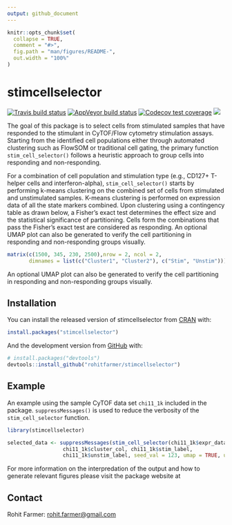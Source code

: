 ```yaml
---
output: github_document
---
```


<!-- README.md is generated from README.Rmd. Please edit that file -->

```r
knitr::opts_chunk$set(
  collapse = TRUE,
  comment = "#>",
  fig.path = "man/figures/README-",
  out.width = "100%"
)
```
# stimcellselector

<!-- badges: start -->
[![Travis build status](https://travis-ci.com/rohitfarmer/stimcellselector.svg?token=qfD7QGsvB4b3CHB1xKYE&branch=master)](https://travis-ci.com/rohitfarmer/stimcellselector)
[![AppVeyor build status](https://ci.appveyor.com/api/projects/status/github/rohitfarmer/stimcellselector?branch=master&svg=true)](https://ci.appveyor.com/project/rohitfarmer/stimcellselector)
[![Codecov test coverage](https://codecov.io/gh/rohitfarmer/stimcellselector/branch/master/graph/badge.svg)](https://codecov.io/gh/rohitfarmer/stimcellselector?branch=master)
[![](https://img.shields.io/github/languages/code-size/rohitfarmer/stimcellselector.svg)](https://github.com/rohitfarmer/stimcellselector)
<!-- badges: end -->

The goal of this package is to select cells from stimulated samples that have responded to the stimulant in CyTOF/Flow cytometry stimulation assays. Starting from the identified cell populations either through automated clustering such as FlowSOM or traditional cell gating, the primary function `stim_cell_selector()` follows a heuristic approach to group cells into responding and non-responding. 

For a combination of cell population and stimulation type (e.g., CD127+ T-helper cells and interferon-alpha), `stim_cell_selector()` starts by performing k-means clustering on the combined set of cells from stimulated and unstimulated samples. K-means clustering is performed on expression data of all the state markers combined. Upon clustering using a contingency table as drawn below, a Fisher's exact test determines the effect size and the statistical significance of partitioning. Cells form the combinations that pass the Fisher's exact test are considered as responding. An optional UMAP plot can also be generated to verify the cell partitioning in responding and non-responding groups visually.

```r
matrix(c(1500, 345, 230, 2500),nrow = 2, ncol = 2, 
       dimnames = list(c("Cluster1", "Cluster2"), c("Stim", "Unstim")))
```

An optional UMAP plot can also be generated to verify the cell partitioning in responding and non-responding groups visually.

## Installation

You can install the released version of stimcellselector from [CRAN](https://CRAN.R-project.org) with:

``` r
install.packages("stimcellselector")
```

And the development version from [GitHub](https://github.com/) with:

``` r
# install.packages("devtools")
devtools::install_github("rohitfarmer/stimcellselector")
```
## Example

An example using the sample CyTOF data set `chi11_1k` included in the package. 
`suppressMessages()` is used to reduce the verbosity of the `stim_cell_selector`
function.

``` r
library(stimcellselector)

selected_data <- suppressMessages(stim_cell_selector(chi11_1k$expr_data, chi11_1k$state_markers,
                  chi11_1k$cluster_col, chi11_1k$stim_label,
                  chi11_1k$unstim_label, seed_val = 123, umap = TRUE, umap_cells = 50))
```

For more information on the interpredation of the output and how to generate relevant figures
please visit the package website at 

## Contact
Rohit Farmer: [rohit.farmer@gmail.com](mailto:rohit.farmer@gmail.com)
